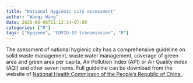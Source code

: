 ```yaml
---
title: "National Hygienic city assessment"
author: "Wanqi Wang"
date: 2020-06-06T21:13:14-07:00
categories: ["R"]
tags: ["Hygiene", "COVID-19 transmission", "R"]
---
```


The asessment of national hygienic city has a comprehensive guideline on solid waste management, waste water management, coverage of green area and green area per capita, Air Pollution Index (API) or Air Quality index (AQI) and other seven items. Full guideline can be download from the website of [National Health Commisson of the People's Republic of China.](http://www.nhc.gov.cn/jkj/s5898/201509/a758669061fd469aa3a754c8781acae4.shtml).